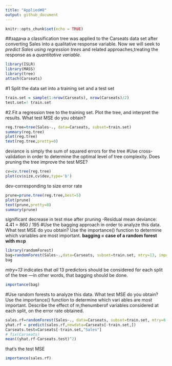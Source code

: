 ---
title: "Applied#8"
output: github_document
---

```{r setup, include=FALSE}
knitr::opts_chunk$set(echo = TRUE)
```

##задача
a classification tree was applied to the Carseats data set after converting Sales into a qualitative response variable. Now we will seek to *predict Sales using regression trees* and related approaches,treating the response as a *quantitative variable.*
```{r}
library(ISLR)
library(MASS)
library(tree)
attach(Carseats)
```

#1  Split the data set into a training set and a test set
```{r}
train.set = sample(1:nrow(Carseats), nrow(Carseats)/2)
test.set=! train.set
```
#2.Fit a regression tree to the training set.
Plot the tree, and interpret the results. What test MSE do you obtain?
```{r}
reg.tree=tree(Sales~., data=Carseats, subset=train.set)
summary(reg.tree)
plot(reg.tree)
text(reg.tree,pretty=0)
```
deviance is simply the sum of squared errors for the tree
#Use cross-validation in order to determine the optimal level of
 tree complexity. Does pruning the tree improve the test MSE?
```{r}
cv=cv.tree(reg.tree)
plot(cv$size,cv$dev,type='b')
```
dev-corresponding to size error rate
```{r}
prune=prune.tree(reg.tree,best=5)
plot(prune)
text(prune,pretty=0)
summary(prune)
```
significant decrease in test mse after pruning -Residual mean deviance:  4.41 = 860 / 195 
#Use the bagging approach in order to analyze this data.
What test MSE do you obtain? Use the importance() function to determine which variables are most important.
**bagging = case of a random forest with m=p**
```{r}
library(randomForest)
bag=randomForest(Sales~.,data=Carseats, subset=train.set, mtry=13, importance=TRUE)
bag
```
*mtry=13* indicates that *all* 13 predictors should be considered
 for each split of the tree —in other words, that bagging should be done.
```{r}
importance(bag)
```
#Use random forests to analyze this data. What test MSE do you
 obtain? Use the importance() function to determine which vari
ables are most important. Describe the effect of m,thenumberof
 variables considered at each split, on the error rate
 obtained.
```{r}
sales.rf=randomForest(Sales~., data=Carseats, subset=train.set, mtry=6, importance=TRUE)
yhat.rf = predict(sales.rf,newdata=Carseats[-train.set,])
Carseats.test=Carseats[-train.set,"Sales"]
# fix(Carseats)
mean((yhat.rf-Carseats.test)^2)
```
that's the test MSE
```{r}
importance(sales.rf)
```

